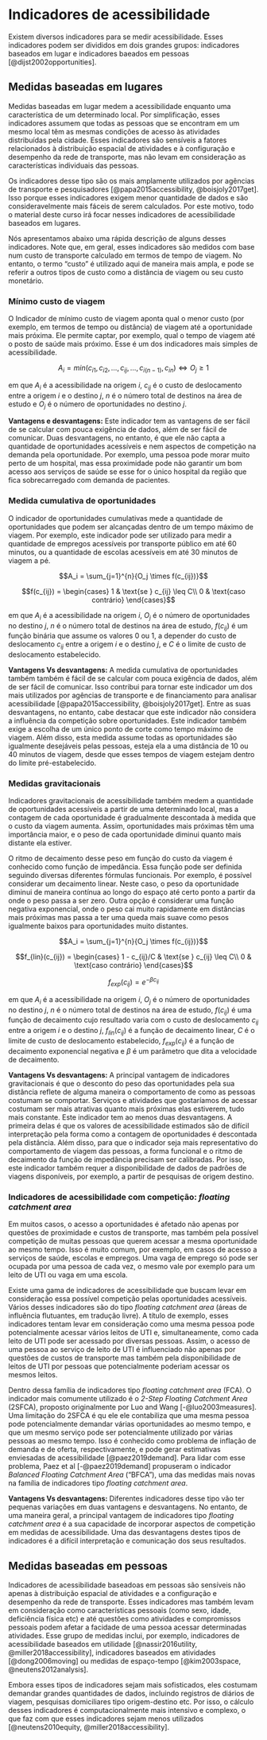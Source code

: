 # Indicadores de acessibilidade

Existem diversos indicadores para se medir acessibilidade. Esses indicadores podem ser divididos em dois grandes grupos: indicadores baseados em lugar e indicadores baeados em pessoas [@dijst2002opportunities].

## Medidas baseadas em lugares

Medidas baseadas em lugar medem a acessibilidade enquanto uma característica de um determinado local. Por simplificação, esses indicadores assumem que todas as pessoas que se encontram em um mesmo local têm as mesmas condições de acesso às atividades distribuídas pela cidade. Esses indicadores são sensíveis a fatores relacionados à distribuição espacial de atividades e à configuração e desempenho da rede de transporte, mas não levam em consideração as características individuais das pessoas.

Os indicadores desse tipo são os mais amplamente utilizados por agências de transporte e pesquisadores [@papa2015accessibility, @boisjoly2017get]. Isso porque esses indicadores exigem menor quantidade de dados e são consideravelmente mais fáceis de serem calculados. Por este motivo, todo o material deste curso irá focar nesses indicadores de acessibilidade baseados em lugares.

Nós apresentamos abaixo uma rápida descrição de alguns desses indicadores. Note que, em geral, esses indicadores são medidos com base num custo de transporte calculado em termos de tempo de viagem. No entanto, o termo “custo” é utilizado aqui de maneira mais ampla, e pode se referir a outros tipos de custo como a distância de viagem ou seu custo monetário.

### Mínimo custo de viagem

O Indicador de mínimo custo de viagem aponta qual o menor custo (por exemplo, em termos de tempo ou distância) de viagem até a oportunidade mais próxima. Ele permite captar, por exemplo, qual o tempo de viagem até o posto de saúde mais próximo. Esse é um dos indicadores mais simples de acessibilidade.

$$A_i = min(c_{i1}, c_{i2}, \dots, c_{ij}, \dots, c_{i(n-1)}, c_{in}) \iff O_j \geq 1$$

em que $A_i$ é a acessibilidade na origem $i$, $c_{ij}$ é o custo de deslocamento entre a origem $i$ e o destino $j$, $n$ é o número total de destinos na área de estudo e $O_j$ é o número de oportunidades no destino $j$.

**Vantagens e desvantagens:** Este indicador tem as vantagens de ser fácil de se calcular com pouca exigência de dados, além de ser fácil de comunicar. Duas desvantagens, no entanto, é que ele não capta a quantidade de oportunidades acessíveis e nem aspectos de competição na demanda pela oportunidade. Por exemplo, uma pessoa pode morar muito perto de um hospital, mas essa proximidade pode não garantir um bom acesso aos serviços de saúde se esse for o único hospital da região que fica sobrecarregado com demanda de pacientes.

### Medida cumulativa de oportunidades

O indicador de oportunidades cumulativas mede a quantidade de oportunidades que podem ser alcançadas dentro de um tempo máximo de viagem. Por exemplo, este indicador pode ser utilizado para medir a quantidade de empregos acessíveis por transporte público em até 60 minutos, ou a quantidade de escolas acessíveis em até 30 minutos de viagem a pé.

$$A_i = \sum_{j=1}^{n}{O_j \times f(c_{ij})}$$

$$f(c_{ij}) =
  \begin{cases}
    1 & \text{se } c_{ij} \leq C\\
    0 & \text{caso contrário}
  \end{cases}$$

em que $A_i$ é a acessibilidade na origem $i$, $O_j$ é o número de oportunidades no destino $j$, $n$ é o número total de destinos na área de estudo, $f(c_{ij})$ é um função binária que assume os valores 0 ou 1, a depender do custo de deslocamento $c_{ij}$ entre a origem $i$ e o destino $j$, e $C$ é o limite de custo de deslocamento estabelecido.

**Vantagens Vs desvantagens:**  A medida cumulativa de oportunidades também também é fácil de se calcular com pouca exigência de dados, além de ser fácil de comunicar. Isso contribui para tornar este indicador um dos mais utilizados por agências de transporte e de financiamento para analisar acessibilidade [@papa2015accessibility, @boisjoly2017get]. Entre as suas desvantagens, no entanto, cabe destacar que este indicador não considera a influência da competição sobre oportunidades. Este indicador também exige a escolha de um único ponto de corte como tempo máximo de viagem. Além disso, esta medida assume todas as oportunidades são igualmente desejáveis pelas pessoas, esteja ela a uma distância de 10 ou 40 minutos de viagem, desde que esses tempos de viagem estejam dentro do limite pré-estabelecido.

### Medidas gravitacionais

Indicadores gravitacionais de acessibilidade também medem a quantidade de oportunidades acessíveis a partir de uma determinado local, mas a contagem de cada oportunidade é gradualmente descontada à medida que o custo da viagem aumenta. Assim, oportunidades mais próximas têm uma importância maior, e o peso de cada oportunidade diminui quanto mais distante ela estiver. 

O ritmo de decaimento desse peso em função do custo da viagem é conhecido como função de impedância. Essa função pode ser definida seguindo diversas diferentes fórmulas funcionais. Por exemplo, é possível considerar um decaimento linear. Neste caso, o peso da oportunidade diminui de maneira contínua ao longo do espaço até certo ponto a partir da onde o peso passa a ser zero. Outra opção é considerar uma função negativa exponencial, onde o peso cai muito rapidamente em distâncias mais próximas mas passa a ter uma queda mais suave como pesos igualmente baixos para oportunidades muito distantes.

$$A_i = \sum_{j=1}^{n}{O_j \times f(c_{ij})}$$

$$f_{lin}(c_{ij}) =
  \begin{cases}
    1 - c_{ij}/C & \text{se } c_{ij} \leq C\\
    0 & \text{caso contrário}
  \end{cases}$$

$$f_{exp}(c_{ij}) = e^{-\beta c_{ij}}$$

em que $A_i$ é a acessibilidade na origem $i$, $O_j$ é o número de oportunidades no destino $j$, $n$ é o número total de destinos na área de estudo, $f(c_{ij})$ é uma função de decaimento cujo resultado varia com o custo de deslocamento $c_{ij}$ entre a origem $i$ e o destino $j$, $f_{lin}(c_{ij})$ é a função de decaimento linear, $C$ é o limite de custo de deslocamento estabelecido, $f_{exp}(c_{ij})$ é a função de decaimento exponencial negativa e $\beta$ é um parâmetro que dita a velocidade de decaimento.

**Vantagens Vs desvantagens:**  A principal vantagem de indicadores gravitacionais é que o desconto do peso das oportunidades pela sua distância reflete de alguma maneira o comportamento de como as pessoas costumam se comportar. Serviços e atividades que gostaríamos de acessar costumam ser mais atrativas quanto mais próximas elas estiverem, tudo mais constante. Este indicador tem ao menos duas desvantagens. A primeira delas é que os valores de acessibilidade estimados são de difícil interpretação pela forma como a contagem de oportunidades é descontada pela distância. Além disso, para que o indicador seja mais representativo do comportamento de viagem das pessoas, a forma funcional e o ritmo de decaimento da função de impedância precisam ser calibradas. Por isso, este indicador também requer a disponibilidade de dados de padrões de viagens disponíveis, por exemplo, a partir de pesquisas de origem destino.

### Indicadores de acessibilidade com competição: *floating catchment area*

Em muitos casos, o acesso a oportunidades é afetado não apenas por questões de proximidade e custos de transporte, mas também pela possível competição de muitas pessoas que querem acessar a mesma oportunidade ao mesmo tempo. Isso é muito comum, por exemplo, em casos de acesso a serviços de saúde, escolas e empregos. Uma vaga de emprego só pode ser ocupada por uma pessoa de cada vez, o mesmo vale por exemplo para um leito de UTI ou vaga em uma escola.

Existe uma gama de indicadores de acessibilidade que buscam levar em consideração essa possível competição pelas oportunidades acessíveis. Vários desses indicadores são do tipo *floating catchment area* (áreas de influência flutuantes, em tradução livre). A título de exemplo, esses indicadores tentam levar em consideração como uma mesma pessoa pode potencialmente acessar vários leitos de UTI e, simultaneamente, como cada leito de UTI pode ser acessado por diversas pessoas. Assim, o acesso de uma pessoa ao serviço de leito de UTI é influenciado não apenas por questões de custos de transporte mas também pela disponibilidade de leitos de UTI por pessoas que potencialmente poderiam acessar os mesmos leitos.

Dentro dessa família de indicadores tipo *floating catchment area* (FCA). O indicador mais comumente utilizado é o *2-Step Floating Catchment Area* (2SFCA), proposto originalmente por Luo and Wang [-@luo2003measures]. Uma limitação do 2SFCA é qu ele ele contabiliza que uma mesma pessoa pode potencialmente demandar várias oportunidades ao mesmo tempo, e que um mesmo serviço pode ser potencialmente utilizado por várias pessoas ao mesmo tempo. Isso é conhecido como problema de inflação de demanda e de oferta, respectivamente, e pode gerar estimativas enviesadas de acessibilidade [@paez2019demand]. Para lidar com esse problema, Paez et al [-@paez2019demand] propuseram o indicador *Balanced Floating Catchment Area* ("BFCA"), uma das medidas mais novas na família de indicadores tipo *floating catchment area*.

**Vantagens Vs desvantagens:**  Diferentes indicadores desse tipo vão ter pequenas variações em duas vantagens e desvantagens. No entanto, de uma maneira geral, a principal vantagem de indicadores tipo *floating catchment area* é a sua capacidade de incorporar aspectos de competição em medidas de acessibilidade. Uma das desvantagens destes tipos de indicadores é a difícil interpretação e comunicação dos seus resultados.

## Medidas baseadas em pessoas

Indicadores de acessibilidade baseadoas em pessoas são sensíveis não apenas à distribuição espacial de atividades e a configuração e desempenho da rede de transporte. Esses indicadores mas também levam em consideração como características pessoais (como sexo, idade, deficiência física etc) e até questões como atividades e compromissos pessoais podem afetar a facidade de uma pessoa acessar determinadas atividades. Esse grupo de medidas inclui, por exemplo, indicadores de acessibilidade baseados em utilidade [@nassir2016utility, @miller2018accessibility], indicadores baseados em atividades [@dong2006moving] ou medidas de espaço-tempo [@kim2003space, @neutens2012analysis].

Embora esses tipos de indicadores sejam mais sofisticados, eles costumam demandar grandes quantidades de dados, incluindo registros de diários de viagem, pesquisas domiciliares tipo origem-destino etc. Por isso, o cálculo desses indicadores é computacionalmente mais intensivo e complexo, o que faz com que esses indicadores sejam menos utilizados [@neutens2010equity, @miller2018accessibility].